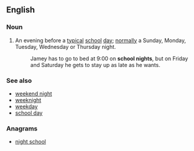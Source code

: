 ==English==

===Noun===
{{en-noun|head=[[school]] [[night]]}}
# An evening before a [[typical]] [[school]] [[day]]; [[normal]]ly a Sunday, Monday, Tuesday, Wednesday or Thursday night.
#: Jamey has to go to bed at 9:00 on '''school nights''', but on Friday and Saturday he gets to stay up as late as he wants.

===See also===
* [[weekend night]]
* [[weeknight]]
* [[weekday]]
* [[school day]]

===Anagrams===
* [[night school#English|night school]]